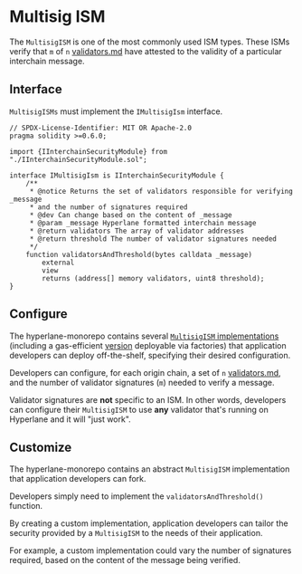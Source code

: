 # Multisig ISM

The `MultisigISM` is one of the most commonly used ISM types. These ISMs verify that `m` of `n` [validators.md](../agents/validators.mdx "mention") have attested to the validity of a particular interchain message.

## Interface

`MultisigISMs` must implement the `IMultisigIsm` interface.

```solidity
// SPDX-License-Identifier: MIT OR Apache-2.0
pragma solidity >=0.6.0;

import {IInterchainSecurityModule} from "./IInterchainSecurityModule.sol";

interface IMultisigIsm is IInterchainSecurityModule {
    /**
     * @notice Returns the set of validators responsible for verifying _message
     * and the number of signatures required
     * @dev Can change based on the content of _message
     * @param _message Hyperlane formatted interchain message
     * @return validators The array of validator addresses
     * @return threshold The number of validator signatures needed
     */
    function validatorsAndThreshold(bytes calldata _message)
        external
        view
        returns (address[] memory validators, uint8 threshold);
}
```

## Configure

The hyperlane-monorepo contains several [`MultisigISM` implementations](https://github.com/hyperlane-xyz/hyperlane-monorepo/tree/main/solidity/contracts/isms/multisig) (including a gas-efficient [version](https://github.com/hyperlane-xyz/hyperlane-monorepo/blob/main/solidity/contracts/isms/multisig/StaticMultisigIsm.sol) deployable via factories) that application developers can deploy off-the-shelf, specifying their desired configuration.

Developers can configure, for each origin chain, a set of `n` [validators.md](../agents/validators.mdx "mention"), and the number of validator signatures (`m`) needed to verify a message.

Validator signatures are **not** specific to an ISM. In other words, developers can configure their `MultisigISM` to use **any** validator that's running on Hyperlane and it will "just work".

## Customize

The hyperlane-monorepo contains an abstract `MultisigISM` implementation that application developers can fork.

Developers simply need to implement the `validatorsAndThreshold()` function.

By creating a custom implementation, application developers can tailor the security provided by a `MultisigISM` to the needs of their application.

For example, a custom implementation could vary the number of signatures required, based on the content of the message being verified.
